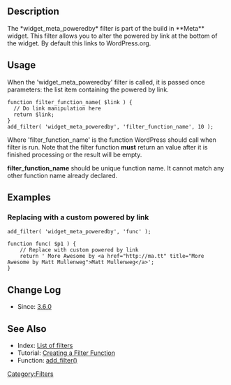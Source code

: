 == Description ==
The *widget_meta_poweredby* filter is part of the build in **Meta** widget. This filter allows you to alter the powered by link at the bottom of the widget. By default this links to WordPress.org.

== Usage ==

When the 'widget_meta_poweredby' filter is called, it is passed once parameters: the list item containing the powered by link.

<pre>
function filter_function_name( $link ) {
  // Do link manipulation here
  return $link;
}
add_filter( 'widget_meta_poweredby', 'filter_function_name', 10 );
</pre>

Where 'filter_function_name' is the function WordPress should call when filter is run. Note that the filter function <b>must</b> return an value after it is finished processing or the result will be empty.

'''filter_function_name''' should be unique function name. It cannot match any other function name already declared.

== Examples ==

=== Replacing with a custom powered by link ===
<pre>
add_filter( 'widget_meta_poweredby', 'func' );

function func( $p1 ) {
    // Replace with custom powered by link
    return ' More Awesome by <a href="http://ma.tt" title="More Awesome by Matt Mullenweg">Matt Mullenweg</a>';
}
</pre>

== Change Log ==
* Since: [[Version_3.6|3.6.0]]

==See Also==
* Index: [[Plugin_API/Filter_Reference|List of filters]]
* Tutorial: [[Plugin_API#Create_a_Filter_Function|Creating a Filter Function]]
* Function: [[Function_Reference/add_filter|add_filter()]]

[[Category:Filters]]